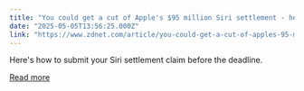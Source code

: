 ```yaml
---
title: "You could get a cut of Apple's $95 million Siri settlement - here's how"
date: "2025-05-05T13:56:25.000Z"
link: "https://www.zdnet.com/article/you-could-get-a-cut-of-apples-95-million-siri-settlement-heres-how/"
---
```


Here's how to submit your Siri settlement claim before the deadline.

[Read more](https://www.zdnet.com/article/you-could-get-a-cut-of-apples-95-million-siri-settlement-heres-how/)
